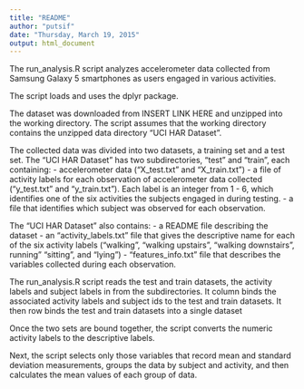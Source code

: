 ```yaml
---
title: "README"
author: "putsif"
date: "Thursday, March 19, 2015"
output: html_document
---
```


The run_analysis.R script analyzes accelerometer data collected from Samsung Galaxy 5 smartphones as users engaged in various activities. 


The script loads and uses the dplyr package.

The dataset was downloaded from INSERT LINK HERE and unzipped into the working directory. The script assumes that the working directory contains the unzipped data directory "UCI HAR Dataset". 

The collected data was divided into two datasets, a training set and a test set. The "UCI HAR Dataset" has two subdirectories, "test" and "train", each containing: 
- accelerometer data ("X_test.txt" and "X_train.txt")
- a file of activity labels for each observation of accelerometer data collected ("y_test.txt" and "y_train.txt"). Each label is an integer from 1 - 6, which identifies one of the six activities the subjects engaged in during testing.
- a file that identifies which subject was observed for each observation.

The "UCI HAR Dataset" also contains:
- a README file describing the dataset
- an "activity_labels.txt" file that gives the descriptive name for each of the six activity labels ("walking", "walking upstairs", "walking downstairs", running" "sitting", and "lying")
- "features_info.txt" file that describes the variables collected during each observation.

The run_analysis.R script reads the test and train datasets, the activity labels and subject labels in from the subdirectories. It column binds the associated activity labels and subject ids to the test and train datasets. It then row binds the test and train datasets into a single dataset

Once the two sets are bound together, the script converts the numeric activity labels to the descriptive labels.

Next, the script selects only those variables that record mean and standard deviation measurements, groups the data by subject and activity, and then calculates the mean values of each group of data. 
